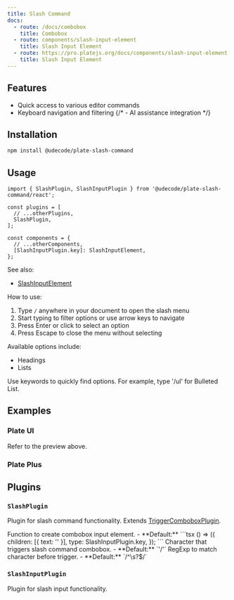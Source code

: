 ```yaml
---
title: Slash Command
docs:
  - route: /docs/combobox
    title: Combobox
  - route: components/slash-input-element
    title: Slash Input Element
  - route: https://pro.platejs.org/docs/components/slash-input-element
    title: Slash Input Element
---
```


<ComponentPreview name="slash-command-demo" />

<PackageInfo>

## Features

- Quick access to various editor commands
- Keyboard navigation and filtering
  {/* - AI assistance integration */}

</PackageInfo>

## Installation

```bash
npm install @udecode/plate-slash-command
```

## Usage

```tsx
import { SlashPlugin, SlashInputPlugin } from '@udecode/plate-slash-command/react';
```

```tsx
const plugins = [
  // ...otherPlugins,
  SlashPlugin,
];
```

```tsx
const components = {
  // ...otherComponents,
  [SlashInputPlugin.key]: SlashInputElement,
};
```

See also:
- [SlashInputElement](/components/slash-input-element)

How to use:

1. Type `/` anywhere in your document to open the slash menu
2. Start typing to filter options or use arrow keys to navigate
3. Press Enter or click to select an option
4. Press Escape to close the menu without selecting

Available options include:
- Headings
- Lists

<Callout type="info">
  Use keywords to quickly find options. For example, type '/ul' for Bulleted List.
</Callout>

## Examples

### Plate UI

Refer to the preview above.

### Plate Plus

<ComponentPreviewPro name="slash-menu-pro" />

## Plugins

### `SlashPlugin`

Plugin for slash command functionality. Extends [TriggerComboboxPlugin](/docs/combobox#options).

<API name="SlashPlugin">
<APIOptions type="SlashPluginOptions">
  <APIItem name="createComboboxInput" type="() => TSlashInputElement" optional>
    Function to create combobox input element.
    - **Default:** 
    ```tsx
    () => ({
      children: [{ text: '' }],
      type: SlashInputPlugin.key,
    });
    ```
  </APIItem>
  <APIItem name="trigger" type="string" optional>
    Character that triggers slash command combobox.
    - **Default:** `'/'`
  </APIItem>
  <APIItem name="triggerPreviousCharPattern" type="RegExp" optional>
    RegExp to match character before trigger.
    - **Default:** `/^\s?$/`
  </APIItem>
</APIOptions>
</API>

### `SlashInputPlugin`

Plugin for slash input functionality.